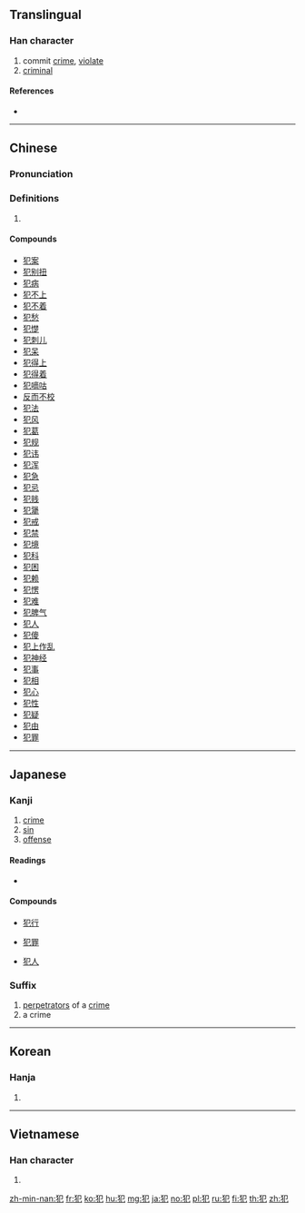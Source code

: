 ==Translingual==

===Han character===
{{Han char|rn=94|rad=犬|as=02|sn=5|four=47212|canj=KHSU|ids=⿰犭㔾}}

# commit [[crime]], [[violate]]
# [[criminal]]

====References====
* {{Han ref|kx=0706.020|dkj=20238|dj=1118.170|hdz=21331.080|uh=72AF|ud=29359|bh=A5C7|bd=42439}}

----

==Chinese==
{{zh-forms}}

===Pronunciation===
{{zh-pron
|m=fàn
|c=faan6
|h=pfs=fam
|md=
|mn=hoān
|w=
|mc=y
|oc=y
|cat=
}}

===Definitions===
{{zh-hanzi}}

# {{rfdef|lang=zh}}

====Compounds====
* [[犯案]]
* [[犯别扭]]
* [[犯病]]
* [[犯不上]]
* [[犯不着]]
* [[犯愁]]
* [[犯憷]]
* [[犯刺儿]]
* [[犯呆]]
* [[犯得上]]
* [[犯得着]]
* [[犯嘀咕]]
* [[反而不校]]
* [[犯法]]
* [[犯风]]
* [[犯葛]]
* [[犯规]]
* [[犯讳]]
* [[犯浑]]
* [[犯急]]
* [[犯忌]]
* [[犯贱]]
* [[犯犟]]
* [[犯戒]]
* [[犯禁]]
* [[犯境]]
* [[犯科]]
* [[犯困]]
* [[犯赖]]
* [[犯愣]]
* [[犯难]]
* [[犯脾气]]
* [[犯人]]
* [[犯傻]]
* [[犯上作乱]]
* [[犯神经]]
* [[犯事]]
* [[犯相]]
* [[犯心]]
* [[犯性]]
* [[犯疑]]
* [[犯由]]
* [[犯罪]]

----

==Japanese==

===Kanji===
{{ja-kanji|grade=5|rs=犬02}}

# [[crime]]
# [[sin]]
# [[offense]]

====Readings====
* {{ja-readings|kanon=[[はん]] ([[han]])|goon=[[ぼん]] ([[bon]])|kun=[[おかす]] ([[犯す]], [[okasu]])}}

====Compounds====
{{top4}}
* [[犯行]]
{{mid4}}
* [[犯罪]]
{{mid4}}
* [[犯人]]
{{mid4}}
{{bottom}}

===Suffix===
{{ja-pos|suffix|はん|rom=han}}

# [[perpetrator]]s of a [[crime]]
# a crime

----

==Korean==

===Hanja===
{{ko-hanja|hangeul=범|eumhun=|rv=beom|mr=pŏm|y=pem}}

# {{defn|lang=ko|sort=犬02}}

----

==Vietnamese==

===Han character===
{{vi-hantu|[[phạm]]|rs=犬02}}

# {{defn|lang=vi|sort=犬02}}

[[zh-min-nan:犯]]
[[fr:犯]]
[[ko:犯]]
[[hu:犯]]
[[mg:犯]]
[[ja:犯]]
[[no:犯]]
[[pl:犯]]
[[ru:犯]]
[[fi:犯]]
[[th:犯]]
[[zh:犯]]
